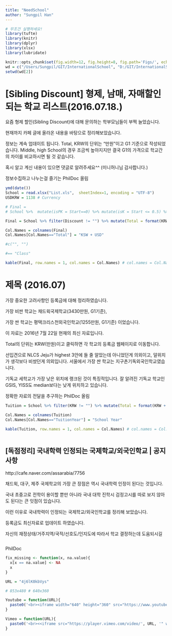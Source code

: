 ```yaml
---
title: "NeedSchool"
author: "Sungpil Han"
---
```


```r
# 무조건 실행하세요!
library(tufte)
library(knitr)
library(dplyr)
library(xlsx)
library(lubridate)

knitr::opts_chunk$set(fig.width=12, fig.height=8, fig.path='Figs/', echo=FALSE, warning=FALSE, message=FALSE)
wd = c("/Users/Sungpil/GIT/InternationalSchool", "D:/GIT/InternationalSchool")
setwd(wd[2])
```

# [Sibling Discount] 형제, 남매, 자매할인 되는 학교 리스트(2016.07.18.)

요즘 형제 할인(Sibling Discount)에 대해 문의하는 학부모님들이 부쩍 늘었습니다. 

현재까지 카페 글에 올라온 내용을 바탕으로 정리해보았습니다. 

정보는 계속 업데이트 됩니다. Total, KRW의 단위는 "만원"이고 G1 기준으로 작성되었습니다. Middle, high School의 경우 조금씩 높아지지만 결국 G1의 가격으로 학교간의 차이를 비교하시면 될 것 같습니다. 

혹시 알고 계신 내용이 있으면 댓글로 알려주세요^^ (미니허니님 감사합니다.)

정보수집하고 나누는걸 즐기는 PhilDoc 올림


```r
ymd(date())
School = read.xlsx("List.xls",  sheetIndex=1, encoding = "UTF-8")
USDKRW = 1138 # Currency

# Final = 
# School %>%  mutate(isPK = Start==0) %>% mutate(isK = Start <= 0.5) %>% select(isPK, isK) # PK와 K가 개설되어 있는지를 알려주는 컬럼

Final = School %>% filter(Discount != "") %>% mutate(Total = format(KRW + USD*USDKRW/10000,digits=2)) %>% select(2, 4:9, KRW, USD, Total, Discount, Tel)

Col.Names = colnames(Final) 
Col.Names[Col.Names=="Total"] = "KSW + USD"

#c("", "")

#== "Class"

kable(Final, row.names = 1, col.names = Col.Names) # col.names = Col.Names
```

# 제목 (2016.07)

가장 중요한 고려사항인 등록금에 대해 정리하였습니다.

가장 비싼 학교는 채드윅국제학교(3430만원, G1기준), 

가장 싼 학교는 평택크리스천외국인학교(1255만원, G1기준) 이었습니다.

이 자료는 2016년 7월 22일 현재의 최신 자료입니다.

Total의 단위는 KRW(만원)이고 클릭하면 각 학교의 등록금 웹페이지로 이동합니다.

선입견으로 NLCS Jeju가 highest 3안에 들 줄 알았는데 아니었던게 의외이고, 덜위치가 생각보다 비쌌던게 의외입니다. 서울에서 가장 싼 학교는 지구촌기독외국인학교였습니다.

기독교 세학교가 가장 낮은 위치에 랭크된 것이 특징적입니다. 잘 알려진 기독교 학교인 GSIS, YISS도 median보다는 낮게 위치하고 있습니다.

정확한 자료의 전달을 추구하는 PhilDoc 올림

```r
Tuition = School %>% filter(KRW != "") %>% mutate(Total = format(KRW + USD*USDKRW/10000,digits=2)) %>% mutate(FullName = paste0("[", Name, "](", Homepage, ")")) %>% mutate(TotalWebsite = paste0("[", Total, "](", TuitionData, ")")) %>% arrange(desc(Total)) %>% select(Abbr, FullName, TuitionYear, KRW, USD, TotalWebsite, Tel, Class, City, Year) 

Col.Names = colnames(Tuition) 
Col.Names[Col.Names=="TuitionYear"] = "School Year"

kable(Tuition, row.names = 1, col.names = Col.Names) # col.names = Col.Names



```




## [독점정리] 국내학력 인정되는 국제학교/외국인학교	|	공지사항

http://cafe.naver.com/assarabia/7756

채드윅, 대구, 제주 국제학교의 가장 큰 장점은 역시 국내학력 인정이 된다는 것입니다.

국내 초중고로 전학이 용이할 뿐만 아니라 국내 대학 진학시 검정고시를 따로 보지 않아도 된다는 큰 잇점이 있습니다.

이런 이유로 국내학력이 인정되는 국제학교/외국인학교를 정리해 보았습니다.

등록금도 최신자료로 업데이트 하였습니다.

자신의 재정상태/거주지역/국적/선호도/인지도에 따라서 학교 결정하는데 도움되시길
```r

```

PhilDoc

```r

fix_missing <- function(x, na.value){
  x[x == na.value] <- NA
  x
}

```



```r
URL = "4j6lK0kbVys"

# 853x480 # 640x360

Youtube = function(URL){
  paste0('<br><iframe width="640" height="360" src="https://www.youtube.com/embed/', URL, '" frameborder="0" allowfullscreen></iframe>')
} 

Vimeo = function(URL){
  paste0('<br><<iframe src="https://player.vimeo.com/video/', URL, '" width="640" height="360" frameborder="0" webkitallowfullscreen mozallowfullscreen allowfullscreen></iframe>')
}
```
